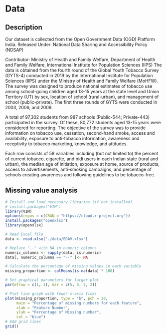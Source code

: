 # Data

## Description

Our dataset is collected from the Open Government Data (OGD) Platform India.
Released Under: National Data Sharing and Accessibility Policy (NDSAP)

Contributor: Ministry of Health and Family Welfare, Department of Health and Family Welfare, International Institute for Population Sciences (IIPS)
The data is obtained from the fourth round of the Global Youth Tobacco Survey (GYTS-4) conducted in 2019 by the International Institute for Population Sciences (IIPS) under the Ministry of Health and Family Welfare (MoHFW). 
The survey was designed to produce national estimates of tobacco use among school-going children aged 13-15 years at the state level and Union Territory (UT) by sex, location of school (rural-urban), and management of school (public-private). The first three rounds of GYTS were conducted in 2003, 2006, and 2009. 

A total of 97,302 students from 987 schools (Public-544; Private-443) participated in the survey. Of these, 80,772 students aged 13-15 years were considered for reporting. 
The objective of the survey was to provide information on tobacco use, cessation, second-hand smoke, access and availability, exposure to anti-tobacco information, awareness and receptivity to tobacco marketing, knowledge, and attitudes.

Each row consists of 58 variables including (but not limited to) the percent of current tobacco, cigarette, and bidi users in each Indian state (rural and urban), the median age of initiation, exposure at home, source of products, access to advertisements, anti-smoking campaigns, and percentage of schools creating awareness and following guidelines to be tobacco-free. 

## Missing value analysis



```r

# Install and load necessary libraries (if not installed)
# install.packages("VIM")
library(VIM)
options(repos = c(CRAN = "https://cloud.r-project.org"))
install.packages("openxlsx")
library(openxlsx)  

# Read Excel file
data <- read.xlsx('./data/EDAV.xlsx')

# Replace "--" with NA in numeric columns
numeric_columns <- sapply(data, is.numeric)
data[, numeric_columns == "--" ]<- NA

# Calculate the percentage of missing values in each variable
missing_proportion <- colMeans(is.na(data) * 100)

# Set graphical parameters for larger plot
par(mfrow = c(1, 1), mar = c(5, 5, 2, 2)) 

# Plot line graph with fewer x-axis ticks
plot(missing_proportion, type = "b", pch = 20,
     main = "Percentage of missing numbers for each feature",
     xlab = "Feature Number",
     ylab = "Percentage of Missing number",
     col = "blue")
# Add grid lines
grid()

```

